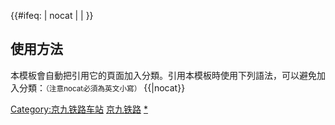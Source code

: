 {{鐵道路線|lua=1
| 模板名稱 = 京九铁路
| 名稱 = [[File:China Railways.svg|15px|中国国家铁路集团|link=中国国家铁路集团]] [[京九铁路]]
| 代表色 = #0033C9
| Logo = [[File:China_Railways.svg|17px]]
| 背景顏色 = 
| 車站列表 = blstart ~ 北京西 ~ 广安门 ~ %[[白盆窑线路所]]% ~ 李营 ~ blline ~ （#北京丰台 ~ 南信号 ~ <sub>''[[京沪铁路]]''</sub>）#%[[黄土坡线路所]]%# ~ blend ~ 黄村站 (北京市) ~ 西枣林 ~ s大辛庄s ~ 固安 ~ s牛驼s ~ 霸州 ~ s新镇s ~ 文安 ~ s北芦庄s ~ 任丘 ~ s辛中驿s ~ 河间西 ~ 王佐 ~ 肃宁 ~ s大官亭s ~ 饶阳 ~ s五公s ~ 深州 ~ 邢家村 ~ 衡水西 ~ 衡水 ~ 大葛村 ~ s马屯s ~ 枣强 ~ 大营镇 ~ 南宫东 ~ 清河城 ~ 临西 ~ 临清 ~ 杨庙 ~ 聊城北 ~ 聊城 ~ 付楼 ~ 石佛 ~ 阳谷 ~ 台前 ~ 梁山 ~ s任祥屯s ~ 郓城 ~ 马寨 ~ 鄄城 ~ s都司s ~ 菏泽 ~ 田水井 ~ 定陶 ~ 普连集 ~ 曹县 ~ s阎店楼s ~ 梁堤头 ~ #商丘北#（ ~ #商丘#） ~ 商丘南 ~ 伊尹 ~ 木兰 ~ 王楼 ~ s刘营s ~ 亳州 ~ s赵桥s ~ 油河集 ~ 古城集 ~ s二郎集s ~ 三堂集 ~ s三塔s ~ 王寨 ~ 伍明 ~ 阜阳北 ~ 阜阳 ~ 颍南 ~ 三塔镇 ~ s许堂集s ~ 阜南 ~ 淮滨 ~ 台头 ~ 吕店 ~ 潢川 ~ 光山 ~ 泼河 ~ s浒湾s ~ 新县 ~ 泗店 ~ 西张店 ~ 罗铺 ~ 麻城 ~ 周铁岗 ~ 新洲站 (武汉市) ~ 团风 ~ 黄州站 (中国) ~ s朱店s ~ 浠水 ~ 横车 ~ 蕲春 ~ 栗木 ~ 武穴 ~ 蔡山 ~ 孔垄 ~ 小池口 ~ 九江 ~ 九江南 ~ 九江西 ~ 庐山 ~ 马回岭 ~ s高塘s ~ 德安 ~ 共青城 ~ s军山s ~ 杨家岭 ~ s涂家埠s ~ 永修 ~ 新祺周 ~ s华源s ~ 乐化 ~ 南昌北 ~ %（[[南昌站二场]]）% ~ 南昌站 (江西) ~ 南昌南 ~ 蓮塘站 (江西) ~ 横岗站 (江西) ~ 向塘 ~ 向塘西 ~ %[[江家站|向西Ⅶ场]]% ~ 三江镇 ~ 张巷 ~ 丰城南 ~ 樟树东 ~ 大洋洲 ~ 新干 ~ 峡江 ~ 八都 ~ 醪桥 ~ 吉水 ~ 吉安 ~ 吉安南 ~ 泰和 ~ 冠朝 ~ 沙村站 (铁路) ~ 营盘上 ~ 高兴镇 ~ 兴国 ~ 龙口 ~ 南塘镇 ~ 赣县 ~ 赣州东 ~ 赣州 ~ 赣州南 ~ 赣州国际港 ~ 龙回 ~ 信丰 ~ s大塘埠s ~ 铁石口 ~ 小江站 (中國) ~ 龙南 ~ 关西镇 ~ 定南 ~ 上陵 ~ 和平站 (广东省) ~ 林寨 ~ s东水s ~ 龙川北 ~ 龙川站 (广东) ~ 佗城 ~ 蓝口 ~ s黄田s ~ s义合s ~ s楼角s ~ 仙塘 ~ 河源 ~ s白田s ~ s新服s ~ 埔前 ~ s麻坡s ~ 杨村镇 ~ 泰美 ~ s博罗东s ~ 惠州 ~ 惠州西 ~ s新屋站 (惠州)s ~ 陈江 ~ s沥林s ~ 谢岗 ~ s黄曹s ~ 东莞东 ~ blstart ~ 常平 ~ blline ~ 土塘~ %<以下为[[广深线]]>% ~ 樟木头 ~ 塘头厦 ~ s天堂围s ~ #平湖#（ ~ #平湖南#） ~ 深圳东 ~ 筍崗 ~ #深圳#（ ~ %<sub>{{港鐵路線標誌|EAL|N}}</sub>[[紅磡站|香港红磡]]）%
|註釋 = 完整车站列表请见[[京九铁路车站列表]]
}}<includeonly>{{#ifeq: {{{1}}} | nocat | <!--空--> | [[Category:京九铁路车站]] }}</includeonly><noinclude>

==使用方法==
本模板會自動把引用它的頁面加入分類。引用本模板時使用下列語法，可以避免加入分類：<small>（注意nocat必須為英文小寫）</small>
<nowiki>{{</nowiki>{{PAGENAME}}<nowiki>|nocat}}</nowiki>
[[Category:中國鐵路路線模板|京九铁路]]
[[Category:京九铁路车站|*]]
</noinclude>